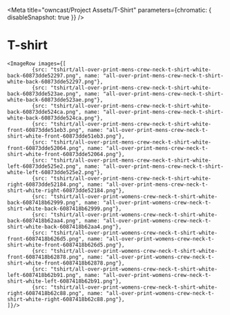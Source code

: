 
<Meta title="owncast/Project Assets/T-Shirt" parameters={chromatic: { disableSnapshot: true }} />

# T-shirt

    <ImageRow images={[
    		{src: "tshirt/all-over-print-mens-crew-neck-t-shirt-white-back-60873dde52297.png", name: "all-over-print-mens-crew-neck-t-shirt-white-back-60873dde52297.png"},
    		{src: "tshirt/all-over-print-mens-crew-neck-t-shirt-white-back-60873dde523ae.png", name: "all-over-print-mens-crew-neck-t-shirt-white-back-60873dde523ae.png"},
    		{src: "tshirt/all-over-print-mens-crew-neck-t-shirt-white-back-60873dde524ca.png", name: "all-over-print-mens-crew-neck-t-shirt-white-back-60873dde524ca.png"},
    		{src: "tshirt/all-over-print-mens-crew-neck-t-shirt-white-front-60873dde51eb3.png", name: "all-over-print-mens-crew-neck-t-shirt-white-front-60873dde51eb3.png"},
    		{src: "tshirt/all-over-print-mens-crew-neck-t-shirt-white-front-60873dde52064.png", name: "all-over-print-mens-crew-neck-t-shirt-white-front-60873dde52064.png"},
    		{src: "tshirt/all-over-print-mens-crew-neck-t-shirt-white-left-60873dde525e2.png", name: "all-over-print-mens-crew-neck-t-shirt-white-left-60873dde525e2.png"},
    		{src: "tshirt/all-over-print-mens-crew-neck-t-shirt-white-right-60873dde52184.png", name: "all-over-print-mens-crew-neck-t-shirt-white-right-60873dde52184.png"},
    		{src: "tshirt/all-over-print-womens-crew-neck-t-shirt-white-back-6087418b62999.png", name: "all-over-print-womens-crew-neck-t-shirt-white-back-6087418b62999.png"},
    		{src: "tshirt/all-over-print-womens-crew-neck-t-shirt-white-back-6087418b62aa4.png", name: "all-over-print-womens-crew-neck-t-shirt-white-back-6087418b62aa4.png"},
    		{src: "tshirt/all-over-print-womens-crew-neck-t-shirt-white-front-6087418b626d5.png", name: "all-over-print-womens-crew-neck-t-shirt-white-front-6087418b626d5.png"},
    		{src: "tshirt/all-over-print-womens-crew-neck-t-shirt-white-front-6087418b62878.png", name: "all-over-print-womens-crew-neck-t-shirt-white-front-6087418b62878.png"},
    		{src: "tshirt/all-over-print-womens-crew-neck-t-shirt-white-left-6087418b62b91.png", name: "all-over-print-womens-crew-neck-t-shirt-white-left-6087418b62b91.png"},
    		{src: "tshirt/all-over-print-womens-crew-neck-t-shirt-white-right-6087418b62c88.png", name: "all-over-print-womens-crew-neck-t-shirt-white-right-6087418b62c88.png"},
    ]}/>

